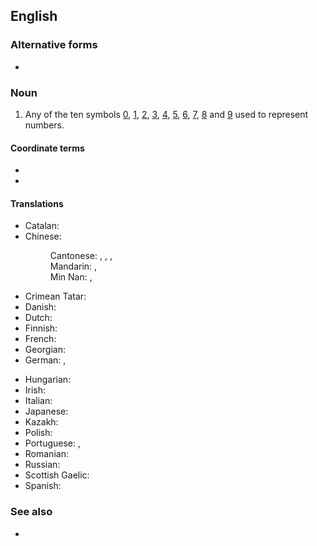 ==English==

===Alternative forms===
* {{alter|en|arabic numeral||US}}

===Noun===
{{en-noun}}

# {{lb|en|arithmetic}} Any of the ten symbols [[0]], [[1]], [[2]], [[3]], [[4]], [[5]], [[6]], [[7]], [[8]] and [[9]] used to represent numbers.
#: {{syn|en|Hindu-Arabic numeral}}

==== Coordinate terms ====
* {{l|en|abjad numeral}}
* {{l|en|Roman numeral}}

====Translations====
{{trans-top|any of the ten symbols from 0 through 9}}
* Catalan: {{t|ca|xifra aràbiga|f}}
* Chinese:
*: Cantonese: {{t|yue|阿拉伯數字}}, {{t|yue|阿拉伯数字|tr=aa3 laai1 baak3 sou3 zi6}}, {{t|yue|阿拉伯數目字}}, {{t|yue|阿拉伯数目字|tr=aa3 laai1 baak3 sou3 muk6 zi6}}
*: Mandarin: {{t+|cmn|阿拉伯數字|sc=Hani}}, {{t+|cmn|阿拉伯数字|tr=Ālābó shùzì|sc=Hani}}
*: Min Nan: {{t|nan|番仔碼子}}, {{t|nan|番仔码子|tr=hoan-á-bé-chí}}
* Crimean Tatar: {{t|crh|arap raqamı}}
* Danish: {{t|da|arabertal|n}}
* Dutch: {{t-needed|nl}}
* Finnish: {{t|fi|[[arabialainen]] [[numero]]}}
* French: {{t+|fr|chiffre arabe|m}}
* Georgian: {{t|ka|არაბული ციფრები}}
* German: {{t|de|indisch-arabische Ziffer|f}}, {{t|de|arabische Ziffer|f}}
{{trans-mid}}
* Hungarian: {{t+|hu|arab szám}}
* Irish: {{t|ga|uimhir Arabach|f}}
* Italian: {{t+|it|numero arabo|m}}
* Japanese: {{t+|ja|アラビア数字|tr=Arabia sūji|sc=Jpan}}
* Kazakh: {{t|kk|араб саны|sc=Cyrl}}
* Polish: {{t|pl|cyfra arabska|f}}
* Portuguese: {{t+|pt|algarismo arábico|m}}, {{t+|pt|algarismo|m}}
* Romanian: {{t+|ro|cifră arabă}}
* Russian: {{t|ru|ара́бская ци́фра|f}}
* Scottish Gaelic: {{t|gd|figear Arabach|m}}
* Spanish: {{t|es|número arábigo|m}}
{{trans-bottom}}

===See also===
* {{pedia|lang=en}}

{{c|en|Numbers}}